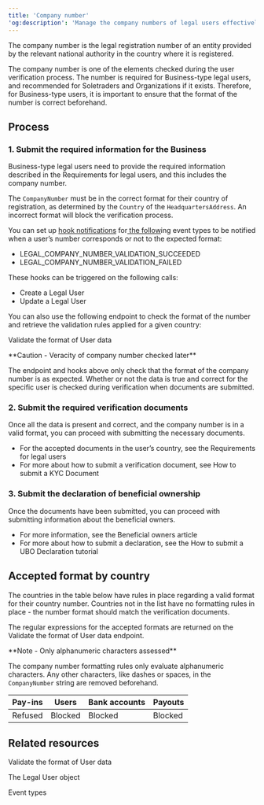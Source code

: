 ```yaml
---
title: 'Company number'  
'og:description': 'Manage the company numbers of legal users effectively, and see all expected formats per country, to accelerate the KYB verification process.'  
---
```


The company number is the legal registration number of an entity provided by the relevant national authority in the country where it is registered.  

The company number is one of the elements checked during the user verification process. The number is required for Business-type legal users, and recommended for Soletraders and Organizations if it exists. Therefore, for Business-type users, it is important to ensure that the format of the number is correct beforehand.  

## Process  

### 1. Submit the required information for the Business  

Business-type legal users need to provide the required information described in the Requirements for legal users, and this includes the company number.  

The `CompanyNumber` must be in the correct format for their country of registration, as determined by the `Country` of the `HeadquartersAddress`. An incorrect format will block the verification process.   

You can set up <a href="">hook notifications</a> for<a href=""> the follow</a>ing event types to be notified when a user’s number corresponds or not to the expected format:  
- LEGAL_COMPANY_NUMBER_VALIDATION_SUCCEEDED  
- LEGAL_COMPANY_NUMBER_VALIDATION_FAILED  

These hooks can be triggered on the following calls:  
- Create a Legal User  
- Update a Legal User  

You can also use the following endpoint to check the format of the number and retrieve the validation rules applied for a given country:  

<Card title="Endpoint" href="/api-reference/">Validate the format of User data</Card>  

<Warning>  
**Caution - Veracity of company number checked later** 
  
The endpoint and hooks above only check that the format of the company number is as expected. Whether or not the data is true and correct for the specific user is checked during verification when documents are submitted.  
</Warning>  

### 2. Submit the required verification documents  

Once all the data is present and correct, and the company number is in a valid format, you can proceed with submitting the necessary documents.  
- For the accepted documents in the user’s country, see the Requirements for legal users  
- For more about how to submit a verification document, see How to submit a KYC Document  

### 3. Submit the declaration of beneficial ownership  

Once the documents have been submitted, you can proceed with submitting information about the beneficial owners.  
- For more information, see the Beneficial owners article  
- For more about how to submit a declaration, see the How to submit a UBO Declaration tutorial  

## Accepted format by country  

The countries in the table below have rules in place regarding a valid format for their country number. Countries not in the list have no formatting rules in place - the number format should match the verification documents.  

The regular expressions for the accepted formats are returned on the Validate the format of User data endpoint.  

<Note>  
**Note - Only alphanumeric characters assessed** 
  
The company number formatting rules only evaluate alphanumeric characters. Any other characters, like dashes or spaces, in the `CompanyNumber` string are removed beforehand.  
</Note>

<table class="html-table">
    <thead>
        <tr>
            <th class="header">Pay-ins</th>
            <th class="header">Users</th>
            <th class="header">Bank accounts</th>
            <th class="header">Payouts</th>
        </tr>
    </thead>
    <tbody>
        <tr>
            <td class="content">Refused</td>
            <td class="content">Blocked</td>
            <td class="content">Blocked</td>
            <td class="content">Blocked</td>
        </tr>
    </tbody>
</table>

## Related resources  

<Card title="Endpoints">Validate the format of User data</Card>  

<Card title="Endpoints">The Legal User object</Card>  

<Card title="Dev tools">Event types</Card>